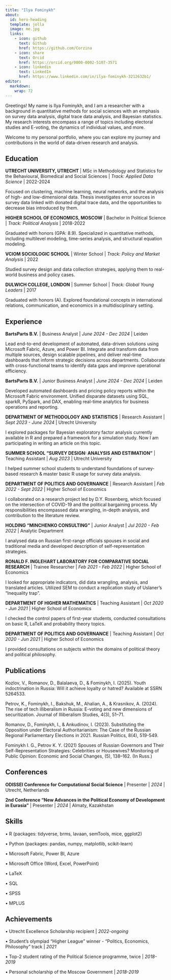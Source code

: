 ```yaml
---
title: "Ilya Fominykh"
about:
  id: hero-heading
  template: jolla
  image: me.jpg
  links:
    - icon: github
      text: Github
      href: https://github.com/Corzina
    - icon: share
      text: Orcid
      href: https://orcid.org/0000-0002-5107-3571
    - icon: linkedin
      text: LinkedIn
      href: https://www.linkedin.com/in/ilya-fominykh-3212632b1/
editor: 
  markdown: 
    wrap: 72
---
```


::: {#hero-heading}

Greetings! My name is Ilya Fominykh, and I am a researcher with a background in quantitative methods for social sciences with an emphasis on survey data analysis, digital trace data analysis, and Bayesian statistics. My research interests encompass a range of topics including electoral studies and E-voting, the dynamics of individual values, and more.

Welcome to my personal portfolio, where you can explore my journey and contributions in the world of data-driven research and analysis.

## Education

**UTRECHT UNIVERSITY, UTRECHT** \| MSc in Methodology and Statistics for
the Behavioural, Biomedical and Social Sciences \| *Track: Applied Data
Science* \| 2022-2024

Focused on clustering, machine learning, neural networks, and the analysis of 
high- and low-dimensional data. Thesis investigates error sources in survey 
data linked with donated digital trace data, and the opportunities to decrease bias
introduced by them.

**HIGHER SCHOOL OF ECONOMICS, MOSCOW** \| Bachelor in Political Science
\| *Track: Political Analysis* \| 2018-2022

Graduated with honors (GPA: 8.9). Specialized in quantitative methods, including 
multilevel modeling, time-series analysis, and structural equation modeling.

**VCIOM SOCIOLOGIC SCHOOL** \| Winter School \| *Track: Policy and
Market Analysis* \| 2022

Studied survey design and data collection strategies, applying them to real-world 
business and policy cases.

**DULWICH COLLEGE, LONDON** \| Summer School \| *Track: Global Young
Leaders* \| 2017

Graduated with honors (A). Explored foundational concepts in international relations, communication, and economics in a multidisciplinary setting.

## Experience

**BartsParts B.V.** \| Business Analyst \|
*June 2024 - Dec 2024* \| Leiden

Lead end-to-end development of automated, data-driven solutions using Microsoft Fabric, 
Azure, and Power BI. Integrate and transform data from multiple sources, design 
scalable pipelines, and deliver real-time dashboards that inform strategic decisions 
across departments. Collaborate with cross-functional teams to identify data gaps 
and improve operational efficiency.

**BartsParts B.V.** \| Junior Business Analyst \|
*June 2024 - Dec 2024* \| Leiden

Developed automated dashboards and pricing policy reports within the Microsoft 
Fabric environment. Unified disparate datasets using SQL, sparkR, PySpark, 
and DAX, enabling real-time analytics for business operations and reporting.

**DEPARTMENT OF METHODOLOGY AND STATISTICS** \| Research Assistant \|
*Sept 2023 - June 2024* \| Utrecht University

I explored packages for Bayesian exploratory factor analysis currently
available in R and prepared a framework for a simulation study. Now I am
participating in writing an article on this topic.

**SUMMER SCHOOL "SURVEY DESIGN: ANALYSIS AND ESTIMATION"** \| Teaching
Assistant \| *Aug 2023* \| Utrecht University

I helped summer school students to understand foundations of
survey-based research & master basic R usage for survey data analysis.

**DEPARTMENT OF POLITICS AND GOVERNANCE** \| Research Assistant \| *Feb
2022 - Sept 2022* \| Higher School of Economics

I collaborated on a research project led by D.Y. Rosenberg, which
focused on the intersection of COVID-19 and the political bargaining
process. My responsibilities encompassed data wrangling, in-depth
analysis, and contribution to the literature review.

**HOLDING "MINCHENKO CONSULTING"** \| Junior Analyst \| *Jul 2020 - Feb
2022* \| Analytic Department

I analysed data on Russian first-range officials spouses in social and
traditional media and developed description of self-representation
strategies.

**RONALD F. INGLEHART LABORATORY FOR COMPARATIVE SOCIAL RESEARCH** \|
Trainee Researcher \| *Feb 2021 - Feb 2022* \| Higher School of
Economics

I looked for appropriate indicators, did data wrangling, analysis, and
translated articles. Utilized SEM to conduct a replication study of
Uslaner's "Inequality trap".

**DEPARTMENT OF HIGHER MATHEMATICS** \| Teaching Assistant \| *Oct
2020 - Jun 2021* \| Higher School of Economics

I checked the control papers of first-year students, conducted
consultations on basic R, LaTeX and probability theory topics.

**DEPARTMENT OF POLITICS AND GOVERNANCE** \| Teaching Assistant \| *Oct
2020 - Jun 2021* \| Higher School of Economics

I provided consultations on subjects within the domains of political
theory and political philosophy.

## Publications

Kozlov, V., Romanov, D., Balalaeva, D., & Fominykh, I. (2025). Youth indoctrination 
in Russia: Will it achieve loyalty or hatred? Available at SSRN 5264533.

Petrov, K., Fominykh, I., Bakshuk, M., Ahalian, A., & Krasnikov, A. (2024). 
The rise of tech illiberalism in Russia: E-voting and new dimensions of 
securitization. Journal of Illiberalism Studies, 4(3), 51–71. 

Romanov, D., Fominykh, I., & Ankudinov, I. (2023). Substituting the
Opposition under Electoral Authoritarianism: The Case of the Russian
Regional Parliamentary Elections in 2021. Russian Politics, 8(4),
519-549.

Fominykh I. G., Petrov K. Y. (2021) Spouses of Russian Governors and
Their Self-Representation Strategies: Celebrities or Housewives?
Monitoring of Public Opinion: Economic and Social Changes, (5),
138--162. (In Russ.)

## Conferences

**ODISSEI Conference for Computational Social Science** \| Presenter \| *2024* \| Utrecht, Netherlands

**2nd Conference "New Advances in the Political Economy of Development in Eurasia"** \| Presenter \| *2024* \| Almaty, Kazakhstan

## Skills

• R (packages: tidyverse, brms, lavaan, semTools, mice, ggplot2)

• Python (packages: pandas, numpy, matplotlib, scikit-learn)

• Microsoft Fabric, Power BI, Azure 

• Microsoft Office (Word, Excel, PowerPoint)

• LaTeX

• SQL

• SPSS

• MPLUS

## Achievements

• Utrecht Excellence Scholarship recipient \| *2022-ongoing*

• Student's olympiad "Higher League" winner - "Politics, Economics,
Philosophy" track \| *2021*

• Top-2 student rating of the Political Science programme, twice \|
*2018-2019*

• Personal scholarship of the Moscow Government \| *2018-2019*
:::
